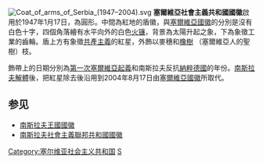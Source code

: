 [[File:Coat_of_arms_of_Serbia_(1947–2004).svg|border]]
'''塞爾維亞社會主義共和國國徽'''啟用於1947年1月17日，為圓形。中間為紅地的盾徽，與[[塞爾維亞國徽|塞爾維亞國徽]]的分別是沒有白色十字，四個角落繪有水平向外的白色[[火镰|火镰]]，背景為太陽升起之象，下為象徵工業的齒輪。盾上方有象徵[[共產主義|共產主義]]的紅星，外飾以麥穗和[[橡樹|橡樹]] （塞爾維亞人的聖樹）枝。

飾帶上的日期分別為[[起義|第一次塞爾維亞起義]]和南斯拉夫反抗[[納粹德國|納粹德國]]的年份。[[南斯拉夫解體|南斯拉夫解體]]後，把紅星除去後沿用到2004年8月17日由[[塞爾維亞國徽|塞爾維亞國徽]]所取代。

==参见==
* [[南斯拉夫王國國徽|南斯拉夫王國國徽]]
* [[南斯拉夫社會主義聯邦共和國國徽|南斯拉夫社會主義聯邦共和國國徽]]

[[Category:塞尔维亚社会主义共和国|Category:塞尔维亚社会主义共和国]]
[[Category:國徽|S]]